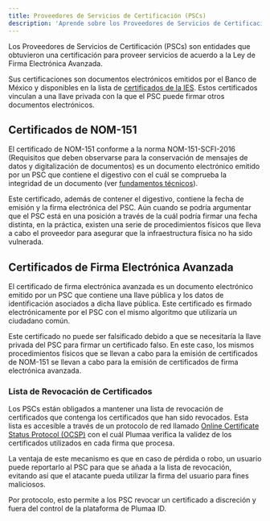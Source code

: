```yaml
---
title: Proveedores de Servicios de Certificación (PSCs)
description: 'Aprende sobre los Proveedores de Servicios de Certificación (PSCs)'
---
```


Los Proveedores de Servicios de Certificación (PSCs) son entidades que obtuvieron una certificación para proveer servicios de acuerdo a la Ley de Firma Electrónica Avanzada.

Sus certificaciones son documentos electrónicos emitidos por el Banco de México y disponibles en la lista de [certificados de la IES](https://www.banxico.org.mx/servicios/certificados-ies-firma-electr.html). Estos certificados vinculan a una llave privada con la que el PSC puede firmar otros documentos electrónicos.

## Certificados de NOM-151

El certificado de NOM-151 conforme a la norma NOM-151-SCFI-2016 (Requisitos que deben observarse para la conservación de mensajes de datos y digitalización de documentos) es un documento electrónico emitido por un PSC que contiene el digestivo con el cuál se comprueba la integridad de un documento (ver [fundamentos técnicos](/advanced/electronic-signature/what-is-an-advanced-electronic-signature#funcion-digestivo)).

Este certificado, además de contener el digestivo, contiene la fecha de emisión y la firma electrónica del PSC. Aún cuando se podría argumentar que el PSC está en una posición a través de la cuál podría firmar una fecha distinta, en la práctica, existen una serie de procedimientos físicos que lleva a cabo el proveedor para asegurar que la infraestructura física no ha sido vulnerada.

## Certificados de Firma Electrónica Avanzada

El certificado de firma electrónica avanzada es un documento electrónico emitido por un PSC que contiene una llave pública y los datos de identificación asociados a dicha llave pública. Este certificado es firmado electrónicamente por el PSC con el mismo algoritmo que utilizaría un ciudadano común.

Este certificado no puede ser falsificado debido a que se necesitaría la llave privada del PSC para firmar un certificado falso. En este caso, los mismos procedimientos físicos que se llevan a cabo para la emisión de certificados de NOM-151 se llevan a cabo para la emisión de certificados de firma electrónica avanzada.

### Lista de Revocación de Certificados

Los PSCs están obligados a mantener una lista de revocación de certificados que contenga los certificados que han sido revocados. Esta lista es accesible a través de un protocolo de red llamado [Online Certificate Status Protocol (OCSP)](https://es.wikipedia.org/wiki/Online_Certificate_Status_Protocol) con el cuál Plumaa verifica la validez de los certificados utilizados en cada firma que procesa.

La ventaja de este mecanismo es que en caso de pérdida o robo, un usuario puede reportarlo al PSC para que se añada a la lista de revocación, evitando así que el atacante pueda utilizar la firma del usuario para fines maliciosos. 

Por protocolo, esto permite a los PSC revocar un certificado a discreción y fuera del control de la plataforma de Plumaa ID.
